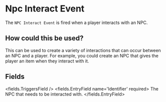 
# Npc Interact Event 

The `NPC Interact Event` is fired when a player interacts with an NPC.

## How could this be used?

This can be used to create a variety of interactions that can occur between an NPC and a player. For example, you could create an NPC that gives the player an item when they interact with it.


## Fields

<fields.TriggersField />
<fields.EntryField name='Identifier' required>
     The NPC that needs to be interacted with.
</fields.EntryField>
